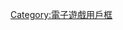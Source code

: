 {{Userbox
  |border-c = #000000
  |border-s = 1
  |id-c     = #FFFFFF
  |id-s     = 12
  |id-fc    = #000000
  |info-c   = #FF8080
  |info-s   = 10
  |info-fc  = #000000
  |id       = Kirby
  |info     = 這個用戶喜歡'''[[星之卡比系列|卡比與Pupupu Land的世界]]'''。
}}<includeonly>[[Category:喜歡玩星之卡比系列的維基人|{{PAGENAME}}]]</includeonly><noinclude>

{{DEFAULTSORT:Kirby, Hoshi no}}
[[Category:喜歡玩星之卡比系列的維基人| ]]
[[Category:電子遊戲用戶框]]
</noinclude>